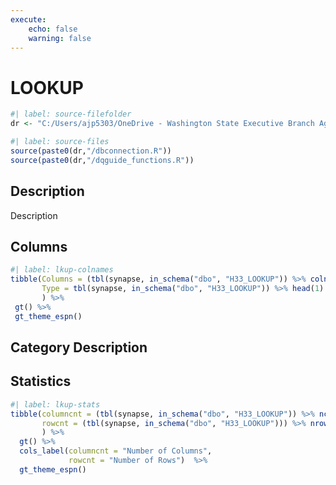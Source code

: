 ```yaml
---
execute:
    echo: false
    warning: false
---
```


# LOOKUP {.unnumbered}

```r
#| label: source-filefolder
dr <- "C:/Users/ajp5303/OneDrive - Washington State Executive Branch Agencies/source_scripts"
```

```r
#| label: source-files
source(paste0(dr,"/dbconnection.R"))
source(paste0(dr,"/dqguide_functions.R"))
```

## Description

Description

## Columns

```r
#| label: lkup-colnames
tibble(Columns = (tbl(synapse, in_schema("dbo", "H33_LOOKUP")) %>% colnames()),
       Type = tbl(synapse, in_schema("dbo", "H33_LOOKUP")) %>% head(1) %>% as_tibble() %>% sapply(class)
       ) %>%
 gt() %>%
 gt_theme_espn()
```

## Category Description

## Statistics

```r
#| label: lkup-stats
tibble(columncnt = (tbl(synapse, in_schema("dbo", "H33_LOOKUP")) %>% ncol()),
       rowcnt = (tbl(synapse, in_schema("dbo", "H33_LOOKUP"))) %>% nrow2()
       ) %>%
  gt() %>%
  cols_label(columncnt = "Number of Columns",
             rowcnt = "Number of Rows")  %>%
  gt_theme_espn()
```
